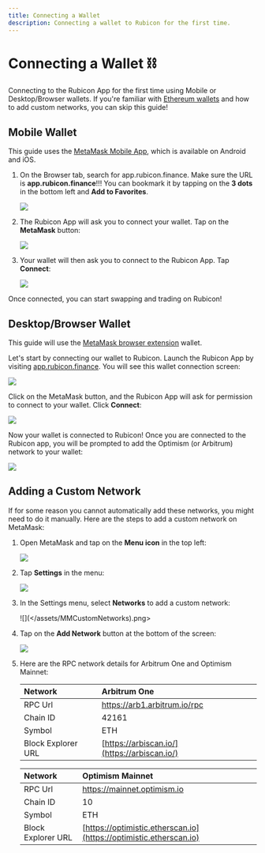 ```yaml
---
title: Connecting a Wallet
description: Connecting a wallet to Rubicon for the first time.
---
```


# Connecting a Wallet ⛓️

Connecting to the Rubicon App for the first time using Mobile or Desktop/Browser wallets. If you're familiar with [Ethereum wallets](https://ethereum.org/en/wallets/) and how to add custom networks, you can skip this guide!

## Mobile Wallet

This guide uses the [MetaMask Mobile App](https://metamask.io/), which is available on Android and iOS.

1.  On the Browser tab, search for app.rubicon.finance. Make sure the URL is **app.rubicon.finance**!!! You can bookmark it by tapping on the **3 dots** in the bottom left and **Add to Favorites**.

    ![](</assets/MMBrowser.png>)

2.  The Rubicon App will ask you to connect your wallet. Tap on the **MetaMask** button:

    ![](</assets/RBKit_WalletFlow.png>)

3.  Your wallet will then ask you to connect to the Rubicon App. Tap **Connect**:

    ![](</assets/RBKit_ConnectFlow.png>)

Once connected, you can start swapping and trading on Rubicon!

## Desktop/Browser Wallet

This guide will use the [MetaMask browser extension](https://metamask.io/) wallet.

Let's start by connecting our wallet to Rubicon. Launch the Rubicon App by visiting [app.rubicon.finance](https://app.rubicon.finance/). You will see this wallet connection screen:

![](</assets/RBKit_WebFlow.png>)

Click on the MetaMask button, and the Rubicon App will ask for permission to connect to your wallet. Click **Connect**:

![](</assets/MMConnectRequest.png>)

Now your wallet is connected to Rubicon! Once you are connected to the Rubicon app, you will be prompted to add the Optimism (or Arbitrum) network to your wallet:

![](</assets/MMAddOPMainnet.png>)

## Adding a Custom Network

If for some reason you cannot automatically add these networks, you might need to do it manually. Here are the steps to add a custom network on MetaMask:

1.  Open MetaMask and tap on the **Menu icon** in the top left:

    ![](</assets/MMTopBar.png>)

2.  Tap **Settings** in the menu:

    ![](</assets/MMSettings.png>)

3.  In the Settings menu, select **Networks** to add a custom network:

    ![](</assets/MMCustomNetworks).png>

4.  Tap on the **Add Network** button at the bottom of the screen:

    ![](</assets/MMAddNetwork.png>)

5.  Here are the RPC network details for Arbitrum One and Optimism Mainnet:

    | Network            | Arbitrum One |
    | :----------------- | :------- |
    | RPC Url            | https://arb1.arbitrum.io/rpc |
    | Chain ID           | 42161 |
    | Symbol             | ETH |
    | Block Explorer URL | [https://arbiscan.io/](https://arbiscan.io/) |

    | Network            | Optimism Mainnet |
    | :----------------- | :------- |
    | RPC Url            | https://mainnet.optimism.io |
    | Chain ID           | 10 |
    | Symbol             | ETH |
    | Block Explorer URL | [https://optimistic.etherscan.io](https://optimistic.etherscan.io) |
